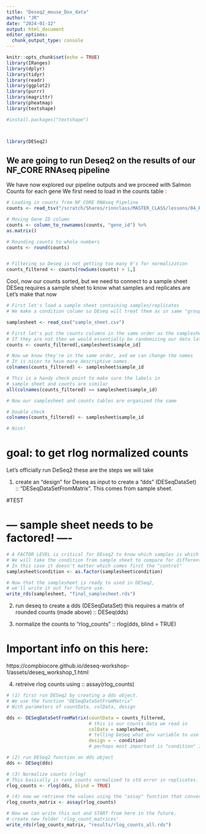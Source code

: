 ```yaml
---
title: "Deseq2_mouse_Dox_data"
author: "JR"
date: "2024-01-12"
output: html_document
editor_options: 
  chunk_output_type: console
---
```


```r

knitr::opts_chunk$set(echo = TRUE)
library(IRanges)
library(dplyr)
library(tidyr)
library(readr)
library(ggplot2)
library(purrr)
library(magrittr)
library(pheatmap)
library(textshape)

#install.packages("textshape")



library(DESeq2)

```


## We are going to run Deseq2 on the results of our NF_CORE RNAseq pipeline
We have now explored our pipeline outputs and we proceed with Salmon Counts for each gene
We first need to load in the counts table :


```r

# Loading in counts from NF_CORE RNAseq Pipeline
counts <- read_tsv("/scratch/Shares/rinnclass/MASTER_CLASS/lessons/04_RNAseq_Dox/01_Mouse_dox_wt/data/results/star_salmon/salmon.merged.gene_counts.tsv")

# Moving Gene ID column
counts <- column_to_rownames(counts, "gene_id") %>%
as.matrix()

# Rounding counts to whole numbers
counts <- round(counts)


# Filtering so Deseq is not getting too many 0's for normalization
counts_filtered <- counts[rowSums(counts) > 1,]

```

Cool, now our counts sorted, but we need to connect to a sample sheet
DESeq requires a sample sheet to know what samples and replicates are
Let's make that now

```r

# First let's load a sample sheet containing samples/replicates
# We make a condition column so DEseq will treat them as in same "group"

samplesheet <- read_csv("sample_sheet.csv")

# First let's put the counts columns in the same order as the samplesheet
# If they are not then we would essentially be randomizing our data later!!
counts <- counts_filtered[,samplesheet$sample_id]

# Now we know they're in the same order, and we can change the names
# It is nicer to have more descriptive names.
colnames(counts_filtered) <- samplesheet$sample_id

# This is a handy check point to make sure the labels in 
# sample sheet and counts are similar
all(colnames(counts_filtered) == samplesheet$sample_id)

# Now our samplesheet and counts tables are organized the same

# Double check
colnames(counts_filtered) <- samplesheet$sample_id

# Nice!
```

# goal: to get rlog normalized counts 
Let's officially run DeSeq2 these are the steps we will take

(1) create an "design" for Deseq as input to create a 
"dds" (DESeqDataSet) :: "DESeqDataSetFromMatrix".
This comes from sample sheet.

#TEST

# --- sample sheet needs to be factored! ----

```R
# A FACTOR LEVEL is critical for DEseq2 to know which samples is which
# We will take the condition from sample sheet to compare for differential expression
# In this case it doesn't matter which comes first the "control"
samplesheet$condition <- as.factor(samplesheet$condition)

# Now that the samplesheet is ready to used in DESeq2, 
# we'll write it out for future use.
write_rds(samplesheet, "final_samplesheet.rds")
```


(2) run deseq to create a dds (DESeqDataSet) 
this requires a matrix of rounded counts (made above)
::  DESeq(dds)

(3) normalize the counts to "rlog_counts" ::
rlog(dds, blind = TRUE)

# Important info on this here:
https://compbiocore.github.io/deseq-workshop-1/assets/deseq_workshop_1.html

(4) retreive rlog counts using :: assay(rlog_counts)

```R

# (1) first run DESeq2 by creating a dds object.
# We use the function "DESeqDataSetFromMatrix"
# With parameters of countData, colData, design

dds <- DESeqDataSetFromMatrix(countData = counts_filtered,
                              # this is our counts data we read in
                              colData = samplesheet,
                              # telling DeSeq what env variable to use for sample sheet
                              design = ~ condition)
                              # perhaps most important is "condition" is a factor in samplesheet 

# (2) run DESeq2 function on dds object
dds <- DESeq(dds)

# (3) Normalize counts (rlog)
# This basically is rank counts normalized to std error in replicates.
rlog_counts <- rlog(dds, blind = TRUE)

# (4) now we retrieve the values using the "assay" function that converts to rlog_counts)
rlog_counts_matrix <- assay(rlog_counts)

# Now we can write this out and START from here in the future.
# create new folder 'rlog_count_matrices'
write_rds(rlog_counts_matrix, "results/rlog_counts_all.rds")

```

